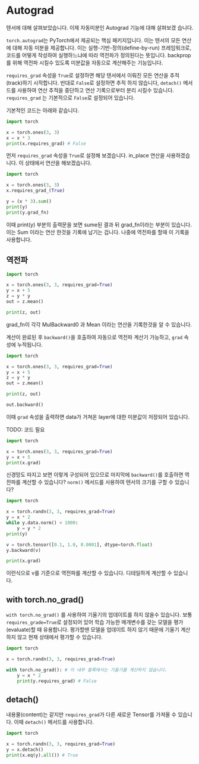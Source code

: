 # Autograd
텐서에 대해 살펴보았습니다. 이제 자동미분인 Autograd 기능에 대해 살펴보겠 습니다.

`torch.autograd`는 PyTorch에서 제공되는 핵심 패키지입니다. 이는 텐서의 모든 연산에 대해 자동 미분을 제공합니다. 이는 실행-기반-정의(define-by-run) 프레임워크로, 코드를 어떻게 작성하여 실행하느냐에 따라 역전파가 정의된다는 뜻입니다. backprop를 위해 역전파 시킬수 있도록 미분값을 자동으로 계산해주는 기능입니다.

`requires_grad` 속성을 `True`로 설정하면 해당 텐서에서 이뤄진 모든 연산을 추적(track)하기 시작합니다. 반대로 `False`로 설정하면 추적 하지 않습니다, `detach()` 메서드를 사용하여 연산 추적을 중단하고 연산 기록으로부터 분리 시킬수 있습니다. `requires_grad` 는 기본적으로 `False`로 설정되어 있습니다.

기본적인 코드는 아래와 같습니다.

```python
import torch

x = torch.ones(3, 3)
x = x * 3
print(x.requires_grad) # False
```

먼저 `requires_grad` 속성을 `True`로 설정해 보겠습니다. in_place 연산을 사용하겠습니다. 이 상태에서 연산을 해보겠습니다.

```python
import torch

x = torch.ones(3, 3)
x.requires_grad_(True)

y = (x * 3).sum()
print(y)
print(y.grad_fn)
```

이때 print(y) 부분의 출력문을 보면 sume된 결과 뒤 grad_fn이라는 부분이 있습니다. 이는 Sum 이라는 연산 한것을 기록에 남기는 겁니다. 나중에 역전파를 할때 이 기록을 사용합니다.

## 역전파
```python
import torch

x = torch.ones(3, 3, requires_grad=True)
y = x + 5
z = y * y
out = z.mean()

print(z, out)
```

grad_fn이 각각 MulBackward0 과 Mean 이라는 연산을 기록한것을 알 수 있습니다.

계산이 완료된 후 `backward()`을 호출하여 자동으로 역전파 계산기 가능하고, `grad` 속성에 누적됩니다.

```python
import torch

x = torch.ones(3, 3, requires_grad=True)
y = x + 5
z = y * y
out = z.mean()

print(z, out)

out.backward()
```

이때 `grad` 속성을 출력하면 data가 거쳐온 layer에 대한 미분값이 저장되어 있습니다.

TODO: 코드 필요

```python
import torch

x = torch.ones(3, 3, requires_grad=True)
y = x + 5
print(x.grad)
```

신경망도 따지고 보면 이렇게 구성되어 있으므로 마지막에 `backward()`를 호출하면 역전파를 계산할 수 있습니다? `norm()` 메서드를 사용하여 텐서의 크기를 구할 수 있습니다?

```python
import torch

x = torch.randn(3, 3, requires_grad=True)
y = x * 2
while y.data.norm() < 1000:
    y = y * 2
print(y)

v = torch.tensor([0.1, 1.0, 0.0001], dtype=torch.float)
y.backward(v)

print(x.grad)
```

이런식으로 v를 기준으로 역전파를 계산할 수 있습니다. 디테일하게 계산할 수 있습니다.

## with torch.no_grad()
`with torch.no_grad()` 를 사용하여 기울기의 업데이트를 하지 않을수 있습니다. 보통 `requires_grade=True`로 설정되어 있어 학습 가능한 매개변수를 갖는 모델을 평가(evaluate)할 때 유용합니다. 평가할땐 모델을 업데이트 하지 않기 때문에 기울기 계산 하지 않고 현재 상태에서 평가할 수 있습니다.

```python
import torch

x = torch.randn(3, 3, requires_grad=True)

with torch.no_grad(): # 이 내부 블록에서는 기울기를 계산하지 않습니다.
    y = x * 2
    print(y.requires_grad) # False
```


## detach()
내용물(content)는 같지만 `requires_grad`가 다른 새로운 Tensor를 가져올 수 있습니다. 이때 `detach()` 메서드를 사용합니다.

```python
import torch

x = torch.randn(3, 3, requires_grad=True)
y = x.detach()
print(x.eq(y).all()) # True
```



